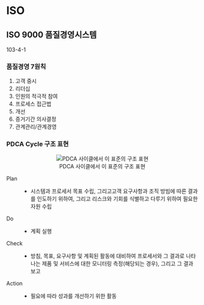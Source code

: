 # ISO {#sec-iso}

## ISO 9000 품질경영시스템 {#sec-iso-9000}

:::{.callout-tip icon=false title="기출"}
103-4-1
:::

### 품질경영 7원칙

1. 고객 중시
1. 리더십
1. 인원의 적극적 참여
1. 프로세스 접근법
1. 개선
1. 증거기간 의사결정
1. 관계관리/관계경영

### PDCA Cycle 구조 표현

<center>![PDCA 사이클에서 이 표준의 구조 표현](http://www.kcr.re.kr/images/img_iso9001_2.gif)</center>

Plan
: - 시스템과 프로세서 목표 수립, 그리고고객 요구사항과 조직 방빔에 따른 결과를 인도하기 위하여, 그리고 리스크와 기회를 식별하고 다루기 위하여 필요한 자원 수립

Do
: - 계획 실행

Check
: - 방침, 목표, 요구사항 및 계획된 활동에 대비하여 프로세서와 그 결과로 나타나는 제품 및 서비스에 대한 모니터링 측정(해당되는 경우), 그리고 그 결과 보고

Action
: - 필요에 따라 성과를 개선하기 위한 활동







